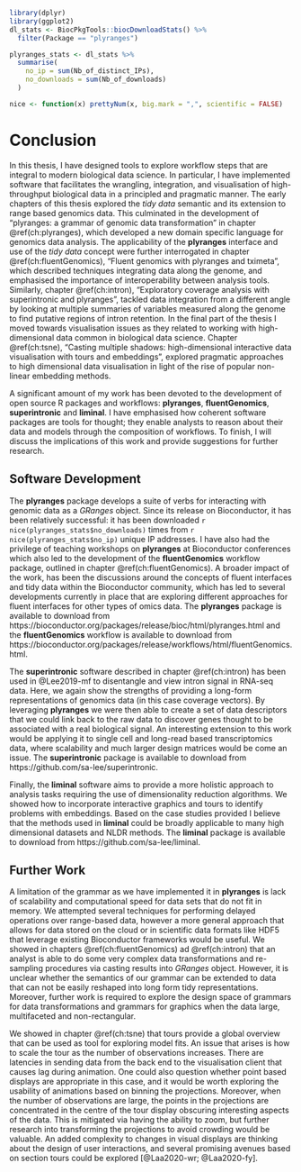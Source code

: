 ```r
library(dplyr)
library(ggplot2)
dl_stats <- BiocPkgTools::biocDownloadStats() %>%
  filter(Package == "plyranges")

plyranges_stats <- dl_stats %>% 
  summarise(
    no_ip = sum(Nb_of_distinct_IPs), 
    no_downloads = sum(Nb_of_downloads)
  )

nice <- function(x) prettyNum(x, big.mark = ",", scientific = FALSE)

```

# Conclusion  {#ch:conclusion}

In this thesis, I have designed tools to explore workflow steps
that are integral to modern biological data science. In particular, I have
implemented software that facilitates the wrangling, integration, and 
visualisation of high-throughput biological data in a principled and pragmatic
manner.  The early chapters of this thesis explored the *tidy data* semantic and 
its extension to range based genomics data. This culminated in the development
of "plyranges: a grammar of genomic data transformation" in chapter 
\@ref(ch:plyranges), which developed a new domain specific language for genomics
data analysis. The applicability of the **plyranges** interface and use of the 
*tidy data* concept were further interrogated in chapter \@ref(ch:fluentGenomics),
"Fluent genomics with plyranges and tximeta", which described techniques 
integrating data along the genome, and emphasised the importance of 
interoperability between analysis tools. Similarly, chapter  \@ref(ch:intron), 
"Exploratory coverage analysis with superintronic and 
plyranges", tackled data integration from a different angle by looking at 
multiple summaries of variables measured along the genome to find putative 
regions of intron retention. In the final part of the thesis I moved towards 
visualisation issues as they related to working with high-dimensional data
common in biological data science. Chapter \@ref(ch:tsne), "Casting multiple shadows:  high-dimensional interactive data visualisation with tours and embeddings",  explored pragmatic approaches to high dimensional data 
visualisation in light of the rise of popular non-linear embedding methods. 

A significant amount of my work has been devoted to the development of 
open source R packages and workflows: **plyranges**, **fluentGenomics**, **superintronic** and **liminal**. I have emphasised how coherent software packages are tools for thought; they enable analysts to reason about their data and  models through the composition of workflows. To finish, I will discuss the implications of this work and provide suggestions for further research.

## Software Development 

The **plyranges** package develops a suite of verbs for interacting
with genomic data as a *GRanges* object. Since its release on Bioconductor,
it  has been relatively  successful: it has been downloaded `r nice(plyranges_stats$no_downloads)` times from  `r nice(plyranges_stats$no_ip)` unique IP addresses. I have also had the privilege of teaching workshops on **plyranges**
at Bioconductor conferences which also led to the development of the 
**fluentGenomics** workflow package, outlined in chapter \@ref(ch:fluentGenomics). A broader impact of the work, has been the discussions around the
concepts of fluent interfaces and tidy data within the Bioconductor community,
which has led to several developments currently in place that are exploring
different approaches for fluent interfaces for other types of omics data.
The **plyranges** package is available to download from 
https://bioconductor.org/packages/release/bioc/html/plyranges.html and
the **fluentGenomics** workflow is available to download from 
https://bioconductor.org/packages/release/workflows/html/fluentGenomics.html.

The **superintronic** software described in chapter \@ref(ch:intron) has
been used in @Lee2019-mf to disentangle and view intron signal in RNA-seq
data. Here, we again show the strengths of providing a long-form representations
of genomics data (in this case coverage vectors). By leveraging **plyranges**
we were then able to create a set of data descriptors that we could link back
to the raw data to discover genes thought to be associated with a real biological 
signal. An interesting extension to this work would be applying it to single
cell and long-read based transcriptomics data, where scalability and much
larger design matrices would be come an issue. The **superintronic** package
is available to download from https://github.com/sa-lee/superintronic.

Finally, the **liminal** software aims to provide a more holistic approach to
analysis tasks requiring the use of dimensionality reduction algorithms. We
showed how to incorporate interactive graphics and tours to identify problems
with embeddings. Based on the case studies provided I believe that the methods
used in **liminal** could be broadly applicable to many high dimensional datasets
and NLDR methods.
The **liminal** package is available to download from https://github.com/sa-lee/liminal.


## Further Work

A limitation of the grammar as we have implemented it in 
**plyranges** is lack of scalability and computational speed for data sets
that do not fit in memory. We attempted several techniques for performing 
delayed operations over range-based data, however a more general approach
that allows for data stored on the cloud or in scientific data formats
like HDF5 that leverage existing Bioconductor frameworks would be useful.
We showed in chapters \@ref(ch:fluentGenomics) ad \@ref(ch:intron) that an
analyst is able to do some very complex data transformations and re-sampling 
procedures via casting results into _GRanges_ object. However, it is unclear 
whether the semantics of our grammar can be extended to data that can not be 
easily reshaped into long form tidy representations. Moreover, further work
is required to explore the design space of grammars for data 
transformations and grammars for graphics when the data large, multifaceted
and non-rectangular. 

We showed in chapter \@ref(ch:tsne) that tours provide a global overview
that can be used as tool for exploring model fits. An issue that arises is
how to scale the tour as the number of observations increases. There are
latencies in sending data from the back end to the visualisation client
that causes lag during animation. One could also question whether point
based displays are appropriate in this case, and it would be worth exploring 
the usability of animations based on binning the projections. Moreover, 
when the number of observations are large, the points in the projections are 
concentrated in the centre of the tour display obscuring interesting aspects
of the data. This is mitigated via having
the ability to zoom, but further research into transforming the projections
to avoid crowding would be valuable. An added complexity to changes in visual
displays are thinking about the design of user interactions, and several promising
avenues based on section tours could be explored [@Laa2020-wr; @Laa2020-fy].

